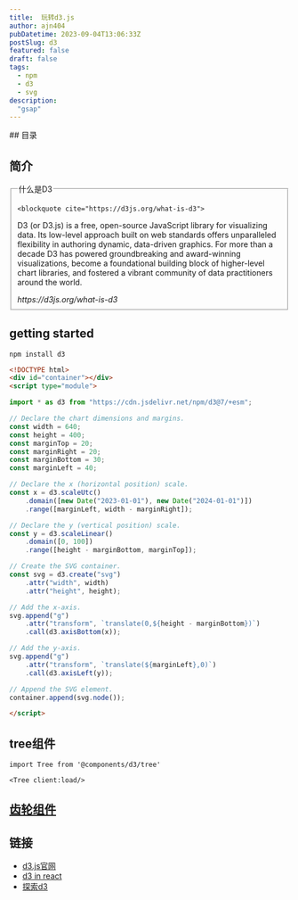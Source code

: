 ```yaml
---
title:  玩转d3.js
author: ajn404
pubDatetime: 2023-09-04T13:06:33Z
postSlug: d3
featured: false
draft: false
tags:
  - npm
  - d3
  - svg
description:
  "gsap"
---
```




<Tree client:load/>
## 目录



## 简介

<fieldset>

  <legend>什么是D3</legend>

    <blockquote cite="https://d3js.org/what-is-d3">
  <p> D3 (or D3.js) is a free, open-source JavaScript library for visualizing data. Its low-level approach built on web standards offers unparalleled flexibility in authoring dynamic, data-driven graphics. For more than a decade D3 has powered groundbreaking and award-winning visualizations, become a foundational building block of higher-level chart libraries, and fostered a vibrant community of data practitioners around the world.</p>
  <footer><cite>https://d3js.org/what-is-d3</cite></footer>
</blockquote>



</fieldset>


## getting started

```shell
npm install d3
```

```html
<!DOCTYPE html>
<div id="container"></div>
<script type="module">

import * as d3 from "https://cdn.jsdelivr.net/npm/d3@7/+esm";

// Declare the chart dimensions and margins.
const width = 640;
const height = 400;
const marginTop = 20;
const marginRight = 20;
const marginBottom = 30;
const marginLeft = 40;

// Declare the x (horizontal position) scale.
const x = d3.scaleUtc()
    .domain([new Date("2023-01-01"), new Date("2024-01-01")])
    .range([marginLeft, width - marginRight]);

// Declare the y (vertical position) scale.
const y = d3.scaleLinear()
    .domain([0, 100])
    .range([height - marginBottom, marginTop]);

// Create the SVG container.
const svg = d3.create("svg")
    .attr("width", width)
    .attr("height", height);

// Add the x-axis.
svg.append("g")
    .attr("transform", `translate(0,${height - marginBottom})`)
    .call(d3.axisBottom(x));

// Add the y-axis.
svg.append("g")
    .attr("transform", `translate(${marginLeft},0)`)
    .call(d3.axisLeft(y));

// Append the SVG element.
container.append(svg.node());

</script>
```

## tree组件

```mdx
import Tree from '@components/d3/tree'

<Tree client:load/>
```

## [齿轮组件](https://observablehq.com/d/f4715544ebbb94fd)


<Gear client:load/>



## 链接

- [d3.js官网](https://d3js.org/what-is-d3)
- [d3 in react](https://2019.wattenberger.com/blog/react-and-d3)
- [探索d3](https://observablehq.com/explore)